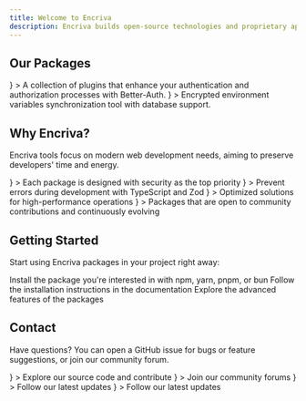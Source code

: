 ```yaml
---
title: Welcome to Encriva
description: Encriva builds open-source technologies and proprietary applications that help millions of developers create secure, scalable, and performant web solutions. Our mission is to advance developer productivity through innovative tools.
---
```



## Our Packages

<Cards>
  <Card
    title="Better-Auth Enhanced"
    href="/packages/better-auth-enchanced/installation"
    icon={
      <svg xmlns="http://www.w3.org/2000/svg" fill="none" viewBox="0 0 24 24" strokeWidth="1.5" stroke="currentColor">
        <path strokeLinecap="round" strokeLinejoin="round" d="M9 12.75L11.25 15 15 9.75m-3-7.036A11.959 11.959 0 013.598 6 11.99 11.99 0 003 9.749c0 5.592 3.824 10.29 9 11.623 5.176-1.332 9-6.03 9-11.622 0-1.31-.21-2.571-.598-3.751h-.152c-3.196 0-6.1-1.248-8.25-3.285z" />
      </svg>
    }
  >
    A collection of plugins that enhance your authentication and authorization processes with Better-Auth.
  </Card>
  <Card
    title="Env-Sync"
    href="/packages/env-sync"
    icon={
      <svg xmlns="http://www.w3.org/2000/svg" fill="none" viewBox="0 0 24 24" strokeWidth="1.5" stroke="currentColor">
        <path strokeLinecap="round" strokeLinejoin="round" d="M16.023 9.348h4.992v-.001M2.985 19.644v-4.992m0 0h4.992m-4.993 0l3.181 3.183a8.25 8.25 0 0013.803-3.7M4.031 9.865a8.25 8.25 0 0113.803-3.7l3.181 3.182m0-4.991v4.99" />
      </svg>
    }
  >
    Encrypted environment variables synchronization tool with database support.
  </Card>
</Cards>

## Why Encriva?

Encriva tools focus on modern web development needs, aiming to preserve developers' time and energy.

<Cards>
  <Card
    title="Security Focused"
    icon={
      <svg xmlns="http://www.w3.org/2000/svg" fill="none" viewBox="0 0 24 24" strokeWidth="1.5" stroke="currentColor">
        <path strokeLinecap="round" strokeLinejoin="round" d="M9 12.75L11.25 15 15 9.75m-3-7.036A11.959 11.959 0 013.598 6 11.99 11.99 0 003 9.749c0 5.592 3.824 10.29 9 11.623 5.176-1.332 9-6.03 9-11.622 0-1.31-.21-2.571-.598-3.751h-.152c-3.196 0-6.1-1.248-8.25-3.285z" />
      </svg>
    }
  >
    Each package is designed with security as the top priority
  </Card>
  <Card
    title="Type Safety"
    icon={
      <svg xmlns="http://www.w3.org/2000/svg" fill="none" viewBox="0 0 24 24" strokeWidth="1.5" stroke="currentColor">
        <path strokeLinecap="round" strokeLinejoin="round" d="M14.25 9.75L16.5 12l-2.25 2.25m-4.5 0L7.5 12l2.25-2.25M6 20.25h12A2.25 2.25 0 0020.25 18V6A2.25 2.25 0 0018 3.75H6A2.25 2.25 0 003.75 6v12A2.25 2.25 0 006 20.25z" />
      </svg>
    }
  >
    Prevent errors during development with TypeScript and Zod
  </Card>
  <Card
    title="Performance"
    icon={
      <svg xmlns="http://www.w3.org/2000/svg" fill="none" viewBox="0 0 24 24" strokeWidth="1.5" stroke="currentColor">
        <path strokeLinecap="round" strokeLinejoin="round" d="M3.75 13.5l10.5-11.25L12 10.5h8.25L9.75 21.75 12 13.5H3.75z" />
      </svg>
    }
  >
    Optimized solutions for high-performance operations
  </Card>
  <Card
    title="Open Source"
    icon={
      <svg xmlns="http://www.w3.org/2000/svg" fill="none" viewBox="0 0 24 24" strokeWidth="1.5" stroke="currentColor">
        <path strokeLinecap="round" strokeLinejoin="round" d="M18 18.72a9.094 9.094 0 003.741-.479 3 3 0 00-4.682-2.72m.94 3.198l.001.031c0 .225-.012.447-.037.666A11.944 11.944 0 0112 21c-2.17 0-4.207-.576-5.963-1.584A6.062 6.062 0 016 18.719m12 0a5.971 5.971 0 00-.941-3.197m0 0A5.995 5.995 0 0012 12.75a5.995 5.995 0 00-5.058 2.772m0 0a3 3 0 00-4.681 2.72 8.986 8.986 0 003.74.477m.94-3.197a5.971 5.971 0 00-.94 3.197M15 6.75a3 3 0 11-6 0 3 3 0 016 0zm6 3a2.25 2.25 0 11-4.5 0 2.25 2.25 0 014.5 0zm-13.5 0a2.25 2.25 0 11-4.5 0 2.25 2.25 0 014.5 0z" />
      </svg>
    }
  >
    Packages that are open to community contributions and continuously evolving
  </Card>
</Cards>

## Getting Started

Start using Encriva packages in your project right away:

<Steps>
  <Step>
    Install the package you're interested in with npm, yarn, pnpm, or bun
  </Step>
  <Step>
    Follow the installation instructions in the documentation
  </Step>
  <Step>
    Explore the advanced features of the packages
  </Step>
</Steps>

## Contact

Have questions? You can open a GitHub issue for bugs or feature suggestions, or join our community forum.

<Cards>
  <Card
    title="GitHub"
    href="https://github.com/encrivaOSS"
    icon={
      <svg xmlns="http://www.w3.org/2000/svg" width="24" height="24" viewBox="0 0 24 24">
        <path d="M12 0c-6.626 0-12 5.373-12 12 0 5.302 3.438 9.8 8.207 11.387.599.111.793-.261.793-.577v-2.234c-3.338.726-4.033-1.416-4.033-1.416-.546-1.387-1.333-1.756-1.333-1.756-1.089-.745.083-.729.083-.729 1.205.084 1.839 1.237 1.839 1.237 1.07 1.834 2.807 1.304 3.492.997.107-.775.418-1.305.762-1.604-2.665-.305-5.467-1.334-5.467-5.931 0-1.311.469-2.381 1.236-3.221-.124-.303-.535-1.524.117-3.176 0 0 1.008-.322 3.301 1.23.957-.266 1.983-.399 3.003-.404 1.02.005 2.047.138 3.006.404 2.291-1.552 3.297-1.23 3.297-1.23.653 1.653.242 2.874.118 3.176.77.84 1.235 1.911 1.235 3.221 0 4.609-2.807 5.624-5.479 5.921.43.372.823 1.102.823 2.222v3.293c0 .319.192.694.801.576 4.765-1.589 8.199-6.086 8.199-11.386 0-6.627-5.373-12-12-12z" fill="currentColor"/>
      </svg>
    }
  >
    Explore our source code and contribute
  </Card>
  <Card
    title="Discord"
    href="#"
    icon={
      <svg xmlns="http://www.w3.org/2000/svg" width="24" height="24" viewBox="0 0 24 24">
        <path d="M19.54 0c1.356 0 2.46 1.104 2.46 2.472v21.528l-2.58-2.28-1.452-1.344-1.536-1.428.636 2.22h-13.608c-1.356 0-2.46-1.104-2.46-2.472v-16.224c0-1.368 1.104-2.472 2.46-2.472h16.08zm-4.632 15.672c2.652-.084 3.672-1.824 3.672-1.824 0-3.864-1.728-6.996-1.728-6.996-1.728-1.296-3.372-1.26-3.372-1.26l-.168.192c2.04.624 2.988 1.524 2.988 1.524-1.248-.684-2.472-1.02-3.612-1.152-.864-.096-1.692-.072-2.424.024l-.204.024c-.42.036-1.44.192-2.724.756-.444.204-.708.348-.708.348s.996-.948 3.156-1.572l-.12-.144s-1.644-.036-3.372 1.26c0 0-1.728 3.132-1.728 6.996 0 0 1.008 1.74 3.66 1.824 0 0 .444-.54.804-.996-1.524-.456-2.1-1.416-2.1-1.416l.336.204.048.036.047.027.014.006.047.027c.3.168.6.3.876.408.492.192 1.08.384 1.764.516.9.168 1.956.228 3.108.012.564-.096 1.14-.264 1.74-.516.42-.156.888-.384 1.38-.708 0 0-.6.984-2.172 1.428.36.456.792.972.792.972zm-5.58-5.604c-.684 0-1.224.6-1.224 1.332 0 .732.552 1.332 1.224 1.332.684 0 1.224-.6 1.224-1.332.012-.732-.54-1.332-1.224-1.332zm4.38 0c-.684 0-1.224.6-1.224 1.332 0 .732.552 1.332 1.224 1.332.684 0 1.224-.6 1.224-1.332 0-.732-.54-1.332-1.224-1.332z" fill="currentColor"/>
      </svg>
    }
  >
    Join our community forums
  </Card>
  <Card
    title="X (a.k.a. Twitter)"
    href="#"
    icon={
      <svg xmlns="http://www.w3.org/2000/svg" width="24" height="24" viewBox="0 0 300 271">
 		<path fill="currentColor" d="m236 0h46l-101 115 118 156h-92.6l-72.5-94.8-83 94.8h-46l107-123-113-148h94.9l65.5 86.6zm-16.1 244h25.5l-165-218h-27.4z"/>
      </svg>
    }
  >
    Follow our latest updates
  </Card>
  <Card
    title="Bluesky"
    href="#"
    icon={
      <svg viewBox="0 0 600 530" width="24" height="24" version="1.1" xmlns="http://www.w3.org/2000/svg">
		<path d="m135.72 44.03c66.496 49.921 138.02 151.14 164.28 205.46 26.262-54.316 97.782-155.54 164.28-205.46 47.98-36.021 125.72-63.892 125.72 24.795 0 17.712-10.155 148.79-16.111 170.07-20.703 73.984-96.144 92.854-163.25 81.433 117.3 19.964 147.14 86.092 82.697 152.22-122.39 125.59-175.91-31.511-189.63-71.766-2.514-7.3797-3.6904-10.832-3.7077-7.8964-0.0174-2.9357-1.1937 0.51669-3.7077 7.8964-13.714 40.255-67.233 197.36-189.63 71.766-64.444-66.128-34.605-132.26 82.697-152.22-67.108 11.421-142.55-7.4491-163.25-81.433-5.9562-21.282-16.111-152.36-16.111-170.07 0-88.687 77.742-60.816 125.72-24.795z" fill="currentColor"/>
	  </svg>
    }
  >
    Follow our latest updates
  </Card>
</Cards>
